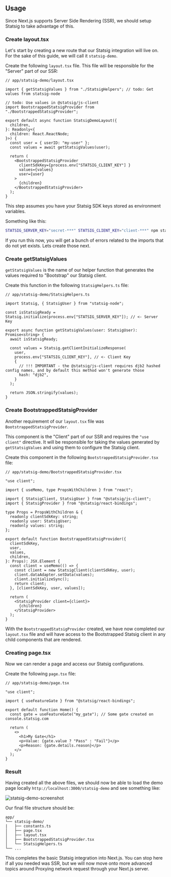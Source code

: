 
## Usage

Since Next.js supports Server Side Rendering (SSR), we should setup Statsig to take advantage of this.

### Create layout.tsx

Let's start by creating a new route that our Statsig integration will live on. 
For the sake of this guide, we will call it `statsig-demo`.

Create the following `layout.tsx` file. This file will be responsible for the "Server" part of our SSR:

```tsx
// app/statsig-demo/layout.tsx

import { getStatsigValues } from "./StatsigHelpers"; // todo: Get values from statsig-node

// todo: Use values in @statsig/js-client
import BootstrappedStatsigProvider from "./BootstrappedStatsigProvider";

export default async function StatsigDemoLayout({
  children,
}: Readonly<{
  children: React.ReactNode;
}>) {
  const user = { userID: "my-user" };
  const values = await getStatsigValues(user);

  return (
    <BootstrappedStatsigProvider
      clientSdkKey={process.env["STATSIG_CLIENT_KEY"] }
      values={values}
      user={user}
    >
      {children}
    </BootstrappedStatsigProvider>
  );
}
```

This step assumes you have your Statsig SDK keys stored as environment variables.

Something like this:

```bash
STATSIG_SERVER_KEY="secret-***" STATSIG_CLIENT_KEY="client-***" npm start
```

If you run this now, you will get a bunch of errors related to the imports that do not yet exists. Lets create those next.


### Create getStatsigValues

`getStatsigValues` is the name of our helper function that generates the values required to "Bootstrap" our Statsig client.

Create this function in the following `StatsigHelpers.ts` file:

```tsx
// app/statsig-demo/StatsigHelpers.ts

import Statsig, { StatsigUser } from "statsig-node";

const isStatsigReady = Statsig.initialize(process.env["STATSIG_SERVER_KEY"]); // <- Server Key

export async function getStatsigValues(user: StatsigUser): Promise<string> {
  await isStatsigReady;

  const values = Statsig.getClientInitializeResponse(
    user,
    process.env["STATSIG_CLIENT_KEY"], // <- Client Key
    {
      // !!! IMPORTANT - the @statsig/js-client requires djb2 hashed config names, and by default this method won't generate those
      hash: "djb2", 
    }
  );

  return JSON.stringify(values);
}
```

### Create BootstrappedStatsigProvider

Another requirement of our `layout.tsx` file was `BootstrappedStatsigProvider`. 

This component is the "Client" part of our SSR and requires the `"use client"` directive. 
It will be responsible for taking the values generated by `getStatsigValues` and using them to configure the Statsig client.

Create this component in the following `BootstrappedStatsigProvider.tsx` file:

```tsx
// app/statsig-demo/BootstrappedStatsigProvider.tsx

"use client";

import { useMemo, type PropsWithChildren } from "react";

import { StatsigClient, StatsigUser } from "@statsig/js-client";
import { StatsigProvider } from "@statsig/react-bindings";

type Props = PropsWithChildren & {
  readonly clientSdkKey: string;
  readonly user: StatsigUser;
  readonly values: string;
};

export default function BootstrappedStatsigProvider({
  clientSdkKey,
  user,
  values,
  children,
}: Props): JSX.Element {
  const client = useMemo(() => {
    const client = new StatsigClient(clientSdkKey, user);
    client.dataAdapter.setData(values);
    client.initializeSync();
    return client;
  }, [clientSdkKey, user, values]);

  return (
    <StatsigProvider client={client}>
      {children}
    </StatsigProvider>
  );
}
```

With the `BootstrappedStatsigProvider` created, we have now completed our `layout.tsx` file and will have access to
the Bootstrapped Statsig client in any child components that are rendered.

### Creating page.tsx

Now we can render a page and access our Statsig configurations.

Create the following `page.tsx` file:

```tsx
// app/statsig-demo/page.tsx

"use client";

import { useFeatureGate } from "@statsig/react-bindings";

export default function Home() {
  const gate = useFeatureGate("my_gate"); // Some gate created on console.statsig.com

  return (
    <>
      <h1>My Gate</h1>
      <p>Value: {gate.value ? "Pass" : "Fail"}</p>
      <p>Reason: {gate.details.reason}</p>
    </>
  );
}
```

### Result

Having created all the above files, we should now be able to load the demo page locally `http://localhost:3000/statsig-demo`
and see something like:

![statsig-demo-screenshot](https://github.com/statsig-io/js-client-monorepo/assets/95646168/8eb58f35-bf46-4550-bb0c-2142e1fb9bd3)


Our final file structure should be:
```
app/
└── statsig-demo/
|   ├── constants.ts
│   ├── page.tsx
│   ├── layout.tsx
│   ├── BootstrappedStatsigProvider.tsx
│   └── StatsigHelpers.ts
└── ...
```


This completes the basic Statsig integration into Next.js. You can stop here if all you needed was SSR, 
but we will now move onto more advanced topics around Proxying network request through your Next.js server.
